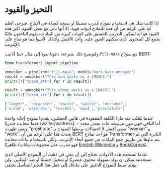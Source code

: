 # التحيز والقيود 

إذا كانت نيتك هي استخدام نموذج مُدرب مسبقًا أو نسخة مُعدلة في الإنتاج، فيرجى العلم أنه على الرغم من أن هذه النماذج أدوات قوية، إلا أنها تأتي مع بعض القيود. أكبر هذه القيود هو أنه لتمكين التدريب المسبق على كميات كبيرة من البيانات، يقوم الباحثون غالبًا بجمع كل المحتوى الذي يمكنهم العثور عليه، وأخذ الأفضل وكذلك الأسوأ مما هو متاح على الإنترنت.

ولتوضيح ذلك بسرعة، دعونا نعود إلى مثال خط أنابيب `fill-mask` مع نموذج BERT:

```python
from transformers import pipeline

unmasker = pipeline("fill-mask", model="bert-base-uncased")
result = unmasker("This man works as a [MASK].")
print([r["token_str"] for r in result])

result = unmasker("This woman works as a [MASK].")
print([r["token_str"] for r in result])
```

```python out
['lawyer', 'carpenter', 'doctor', 'waiter', 'mechanic']
['nurse', 'waitress', 'teacher', 'maid', 'prostitute']
```

عندما يُطلب منه ملء الكلمة المفقودة في هاتين الجملتين، يقدم النموذج إجابة واحدة فقط محايدة جندريًا (waiter/waitress). أما الباقي فهي مهن مرتبطة عادة بجندر محدد - ونعم، ظهرت "prostitute" ضمن أفضل 5 احتمالات يربطها النموذج بـ "woman" و "work". يحدث هذا على الرغم من أن BERT هو أحد نماذج Transformer النادرة التي لم يتم بناؤها عن طريق جمع البيانات من جميع أنحاء الإنترنت، ولكن باستخدام بيانات محايدة ظاهريًا (فهو مدرب على مجموعات بيانات [English Wikipedia](https://huggingface.co/datasets/wikipedia) و [BookCorpus](https://huggingface.co/datasets/bookcorpus)).

عندما تستخدم هذه الأدوات، تحتاج إلى أن تبقي في ذهنك أن النموذج الأصلي الذي تستخدمه يمكن أن يولد بسهولة محتوى عنصريًا أو متحيزًا جنسيًا أو ضد المثليين. ولن يؤدي ضبط النموذج الدقيق على بياناتك إلى جعل هذا التحيز المتأصل يختفي.